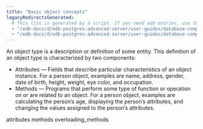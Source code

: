 ```yaml
---
title: "Basic object concepts"
legacyRedirectsGenerated:
  # This list is generated by a script. If you need add entries, use the `legacyRedirects` key.
  - "/edb-docs/d/edb-postgres-advanced-server/user-guides/database-compatibility-for-oracle-developers-guide/9.6/Database_Compatibility_for_Oracle_Developers_Guide_v9.6.1.091.html"
  - "/edb-docs/d/edb-postgres-advanced-server/user-guides/database-compatibility-for-oracle-developers-guide/9.5/Database_Compatibility_for_Oracle_Developers_Guide.1.213.html"
---
```


<div id="basic_object_concepts" class="registered_link"></div>

An object type is a description or definition of some entity. This definition of an object type is characterized by two components:

-   Attributes &mdash; Fields that describe particular characteristics of an object instance. For a person object, examples are name, address, gender, date of birth, height, weight, eye color, and occupation.
-   Methods &mdash; Programs that perform some type of function or operation on or are related to an object. For a person object, examples are calculating the person’s age, displaying the person’s attributes, and changing the values assigned to the person’s attributes.

<div class="toctree" maxdepth="3">

attributes methods overloading_methods

</div>
